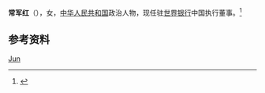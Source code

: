 '''常军红'''（{{bd|？|}}），女，[[中华人民共和国|中华人民共和国]]政治人物，现任驻[[世界银行|世界银行]]中国执行董事。<ref>{{Cite web|title=国务院任免巴扎西、常军红（女）、赵龙等职务|url=http://www.ce.cn/xwzx/gnsz/gdxw/202007/27/t20200727_35407354.shtml|accessdate=2021-02-14|work=中国经济网}}</ref>

== 参考资料 ==
{{reflist}}

{{Authority control}}
{{DEFAULTSORT:Chang常}}
[[Category:常姓|Jun]]

{{中国人物小作品}}
